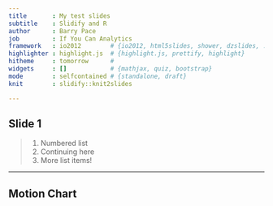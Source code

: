```yaml
---
title       : My test slides
subtitle    : Slidify and R
author      : Barry Pace
job         : If You Can Analytics
framework   : io2012        # {io2012, html5slides, shower, dzslides, ...}
highlighter : highlight.js  # {highlight.js, prettify, highlight}
hitheme     : tomorrow      # 
widgets     : []            # {mathjax, quiz, bootstrap}
mode        : selfcontained # {standalone, draft}
knit        : slidify::knit2slides

---
```


## Slide 1

> 1. Numbered list
> 2. Continuing here
> 3. More list items!

---

## Motion Chart


